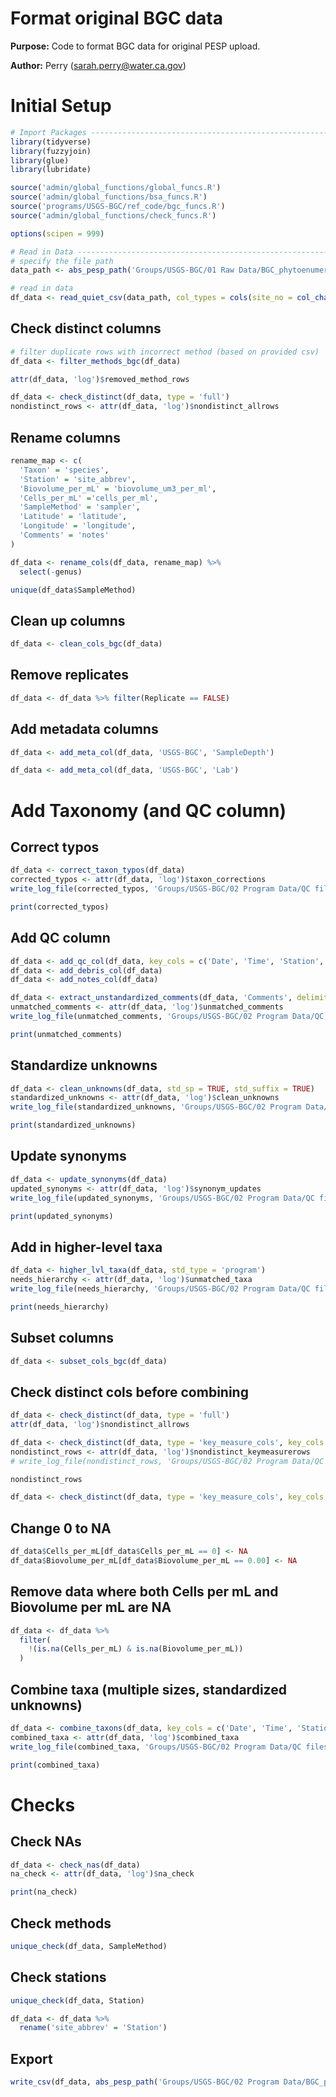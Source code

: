 # Format original BGC data

**Purpose:** Code to format BGC data for original PESP upload.

**Author:** Perry ([sarah.perry\@water.ca.gov](mailto:sarah.perry@water.ca.gov){.email})

# Initial Setup

```r
# Import Packages ---------------------------------------------------------
library(tidyverse)
library(fuzzyjoin)
library(glue)
library(lubridate)

source('admin/global_functions/global_funcs.R')
source('admin/global_functions/bsa_funcs.R')
source('programs/USGS-BGC/ref_code/bgc_funcs.R')
source('admin/global_functions/check_funcs.R')

options(scipen = 999)
```

```r
# Read in Data --------------------------------------------------------------------
# specify the file path
data_path <- abs_pesp_path('Groups/USGS-BGC/01 Raw Data/BGC_phytoenumeration_reformat.csv')

# read in data
df_data <- read_quiet_csv(data_path, col_types = cols(site_no = col_character()))
```

## Check distinct columns
```r
# filter duplicate rows with incorrect method (based on provided csv)
df_data <- filter_methods_bgc(df_data)

attr(df_data, 'log')$removed_method_rows
```

```r
df_data <- check_distinct(df_data, type = 'full')
nondistinct_rows <- attr(df_data, 'log')$nondistinct_allrows
```

## Rename columns
```r
rename_map <- c(
  'Taxon' = 'species',
  'Station' = 'site_abbrev',
  'Biovolume_per_mL' = 'biovolume_um3_per_ml',
  'Cells_per_mL' ='cells_per_ml',
  'SampleMethod' = 'sampler',
  'Latitude' = 'latitude',
  'Longitude' = 'longitude',
  'Comments' = 'notes'
)

df_data <- rename_cols(df_data, rename_map) %>%
  select(-genus)
```
```r
unique(df_data$SampleMethod)
```

## Clean up columns
```r
df_data <- clean_cols_bgc(df_data)
```

## Remove replicates
```r
df_data <- df_data %>% filter(Replicate == FALSE)
```


## Add metadata columns
```r
df_data <- add_meta_col(df_data, 'USGS-BGC', 'SampleDepth')

df_data <- add_meta_col(df_data, 'USGS-BGC', 'Lab')
```

# Add Taxonomy (and QC column)

## Correct typos
```r
df_data <- correct_taxon_typos(df_data)
corrected_typos <- attr(df_data, 'log')$taxon_corrections
write_log_file(corrected_typos, 'Groups/USGS-BGC/02 Program Data/QC files/tables/BGC_corrected_typos.csv')

print(corrected_typos)
```


## Add QC column
```r
df_data <- add_qc_col(df_data, key_cols = c('Date', 'Time', 'Station', 'SampleMethod'))
df_data <- add_debris_col(df_data)
df_data <- add_notes_col(df_data)

df_data <- extract_unstandardized_comments(df_data, 'Comments', delimiter = '. ')
unmatched_comments <- attr(df_data, 'log')$unmatched_comments
write_log_file(unmatched_comments, 'Groups/USGS-BGC/02 Program Data/QC files/tables/BGC_leftover_comments.csv')

print(unmatched_comments)
```

## Standardize unknowns
```r
df_data <- clean_unknowns(df_data, std_sp = TRUE, std_suffix = TRUE)
standardized_unknowns <- attr(df_data, 'log')$clean_unknowns
write_log_file(standardized_unknowns, 'Groups/USGS-BGC/02 Program Data/QC files/tables/BGC_standardized_unknowns.csv')

print(standardized_unknowns)
```

## Update synonyms
```r
df_data <- update_synonyms(df_data)
updated_synonyms <- attr(df_data, 'log')$synonym_updates
write_log_file(updated_synonyms, 'Groups/USGS-BGC/02 Program Data/QC files/tables/BGC_updated_synonyms.csv')

print(updated_synonyms)
```

## Add in higher-level taxa
```r
df_data <- higher_lvl_taxa(df_data, std_type = 'program')
needs_hierarchy <- attr(df_data, 'log')$unmatched_taxa
write_log_file(needs_hierarchy, 'Groups/USGS-BGC/02 Program Data/QC files/tables/BGC_needs_hierarchy.csv')

print(needs_hierarchy)
```

## Subset columns
```r
df_data <- subset_cols_bgc(df_data)
```

## Check distinct cols before combining
```r
df_data <- check_distinct(df_data, type = 'full')
attr(df_data, 'log')$nondistinct_allrows

df_data <- check_distinct(df_data, type = 'key_measure_cols', key_cols = c('Station','Date', 'Time'), measurement_cols = c('Biovolume_per_mL','Cells_per_mL'))
nondistinct_rows <- attr(df_data, 'log')$nondistinct_keymeasurerows
# write_log_file(nondistinct_rows, 'Groups/USGS-BGC/02 Program Data/QC files/tables/BGC_nondistinct_rows.csv')

nondistinct_rows

df_data <- check_distinct(df_data, type = 'key_measure_cols', key_cols = c('Station','Date', 'Time'), measurement_cols = c('Biovolume_per_mL','Cells_per_mL'))
```

## Change 0 to NA
```r
df_data$Cells_per_mL[df_data$Cells_per_mL == 0] <- NA
df_data$Biovolume_per_mL[df_data$Biovolume_per_mL == 0.00] <- NA
```

## Remove data where both Cells per mL and Biovolume per mL are NA
```r
df_data <- df_data %>%
  filter(
    !(is.na(Cells_per_mL) & is.na(Biovolume_per_mL))
  )
```

## Combine taxa (multiple sizes, standardized unknowns)
```r
df_data <- combine_taxons(df_data, key_cols = c('Date', 'Time', 'Station', 'SampleDepth'))
combined_taxa <- attr(df_data, 'log')$combined_taxa
write_log_file(combined_taxa, 'Groups/USGS-BGC/02 Program Data/QC files/tables/BGC_combined_taxa.csv')

print(combined_taxa)
```

# Checks

## Check NAs
```r
df_data <- check_nas(df_data)
na_check <- attr(df_data, 'log')$na_check

print(na_check)
```

## Check methods
```r
unique_check(df_data, SampleMethod)
```

## Check stations
```r
unique_check(df_data, Station)
```

```r
df_data <- df_data %>%
  rename('site_abbrev' = 'Station')
```

## Export
```r
write_csv(df_data, abs_pesp_path('Groups/USGS-BGC/02 Program Data/BGC_program_draft.csv'))
```
